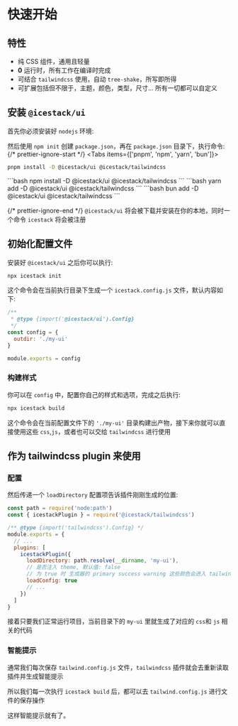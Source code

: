 
# 快速开始

## 特性

- 纯 CSS 组件，通用且轻量
- **0** 运行时，所有工作在编译时完成
- 可结合 `tailwindcss` 使用，自动 `tree-shake`，所写即所得
- 可扩展包括但不限于，主题，颜色，类型，尺寸... 所有一切都可以自定义

## 安装 `@icestack/ui`

首先你必须安装好 `nodejs` 环境:

然后使用 `npm init` 创建 `package.json`，再在 `package.json` 目录下，执行命令:
{/* prettier-ignore-start */}
<Tabs items={['pnpm', 'npm', 'yarn', 'bun']}>
  <Tab>
```bash 
pnpm install -D @icestack/ui @icestack/tailwindcss
```
</Tab>
  <Tab>
```bash
npm install -D @icestack/ui @icestack/tailwindcss
```
</Tab>
  <Tab>
```bash 
yarn add -D @icestack/ui @icestack/tailwindcss
```
</Tab>
  <Tab>
```bash 
bun add -D @icestack/ui @icestack/tailwindcss
```
</Tab>
</Tabs>

{/* prettier-ignore-end */}
`@icestack/ui` 将会被下载并安装在你的本地，同时一个命令 `icestack` 将会被注册

## 初始化配置文件

安装好 `@icestack/ui` 之后你可以执行:

```bash
npx icestack init
```

这个命令会在当前执行目录下生成一个 `icestack.config.js` 文件，默认内容如下:

```js filename="icestack.config.js"
/**
 * @type {import('@icestack/ui').Config}
 */
const config = {
  outdir: './my-ui'
}

module.exports = config
```

### 构建样式

你可以在 `config` 中，配置你自己的样式和选项，完成之后执行:

```bash
npx icestack build
```

这个命令会在当前配置文件下的 `'./my-ui'` 目录构建出产物，接下来你就可以直接使用这些 `css`,`js`，或者也可以交给 `tailwindcss` 进行使用

## 作为 tailwindcss plugin 来使用

### 配置

然后传递一个 `loadDirectory` 配置项告诉插件刚刚生成的位置:

```js filename="tailwind.config.js"
const path = require('node:path')
const { icestackPlugin } = require('@icestack/tailwindcss')

/** @type {import('tailwindcss').Config} */
module.exports = {
  // ...
  plugins: [
    icestackPlugin({
      loadDirectory: path.resolve(__dirname, 'my-ui'),
      // 是否注入 theme, 默认值: false
      // 为 true 时 生成器的 primary success warning 这些颜色会进入 tailwindcss theme extend 配置
      loadConfig: true
      // ...
    })
  ]
}
```

接着只要我们正常运行项目，当前目录下的 `my-ui` 里就生成了对应的 `css`和 `js` 相关的代码

### 智能提示

通常我们每次保存 `tailwind.config.js` 文件，`tailwindcss` 插件就会去重新读取插件并生成智能提示

所以我们每一次执行 `icestack build` 后，都可以去 `tailwind.config.js` 进行文件的保存操作

这样智能提示就有了。
